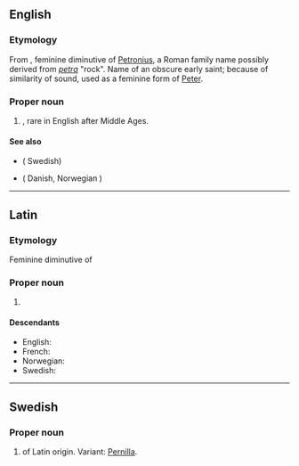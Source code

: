 ==English==

===Etymology===
From {{bor|en|la|Petronella}}, feminine diminutive of [[Petronius]], a Roman family name possibly derived from ''[[petra]]'' "rock". Name of an obscure early saint; because of similarity of sound, used as a feminine form of [[Peter]].

===Proper noun===
{{en-proper noun}}

# {{given name|lang=en|female|from=Latin}}, rare in English after Middle Ages.

====See also====
* {{l|en|Pernilla}} ( Swedish)
* {{l|en|Pernille}} ( Danish, Norwegian )

----

==Latin==

===Etymology===
Feminine diminutive of {{m|la|Petronius}}

===Proper noun===
{{head|la|proper noun}}

# {{given name|lang=la|female}}

====Descendants====
* English: {{m|en|Petronella}}
* French: {{m|fr|Pétronille}}
* Norwegian: {{m|no|Petronille}}
* Swedish: {{m|sv|Petronella}}

----

==Swedish==

===Proper noun===
{{sv-proper noun|c}}

# {{given name|female|lang=sv}} of Latin origin. Variant: [[Pernilla]].